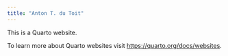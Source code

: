 ```yaml
---
title: "Anton T. du Toit"
---
```


<meta http-equiv='cache-control' content='no-cache'> 
<meta http-equiv='expires' content='0'> 
<meta http-equiv='pragma' content='no-cache'>

This is a Quarto website.

To learn more about Quarto websites visit <https://quarto.org/docs/websites>.
